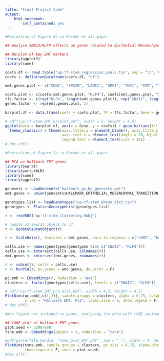 ```yaml
---
title: "Final Project Code"
output: 
    html_notebook:
        self_contained: yes
---
```


```r
#Recreation of Figure 2b in Parekh et al. paper

## Analyze SNAI2/KLF4 effects on genes related to Epithelial-Mesenchymal transition in hPSC medium

## Barplot of key EMT markers
library(ggplot2)
library(swne)

coefs.df <- read.table("up-tf-stem_regression.pvals.tsv", sep = "\t", header = T, stringsAsFactors = F)
coefs <- UnflattenDataframe(coefs.df, "cf")

emt.genes.plot <- c("CDH1", "EPCAM", "LAMC1", "SPP1", "THY1", "VIM", "TPM2")

coefs.plot <- c(coefs[emt.genes.plot, "KLF4"], coefs[emt.genes.plot, "SNAI2"])
tfs.factor <- c(rep("KLF4", length(emt.genes.plot)), rep("SNAI2", length(emt.genes.plot)))
genes.factor <- rep(emt.genes.plot, 2)

barplot.df <- data.frame(coefs = coefs.plot, TF = tfs.factor, Gene = genes.factor)

# pdf("up-tf-stem_EMT_barplot.pdf", width = 5, height = 4.5)
ggplot(data = barplot.df, aes(x = Gene, y = coefs)) + geom_bar(aes(fill = TF), position = "dodge", stat = "identity") + 
  theme_classic() + theme(axis.title.x = element_blank(), axis.title.y = element_blank(), 
                          axis.text.x = element_text(angle = 90, hjust = 1, size = 20), 
                          legend.text = element_text(size = 16))
# dev.off()

```

```r
#Recreation of Figure 2a in Parekh et al. paper

## PCA on Hallmark EMT genes
library(Seurat)
library(perturbLM)
library(swne)
library(ggplot2)

genesets <- LoadGenesets("hallmark_go_bp_genesets.gmt")
emt.genes <- union(genesets$HALLMARK_EPITHELIAL_MESENCHYMAL_TRANSITION, genesets$GO_EPITHELIAL_TO_MESENCHYMAL_TRANSITION)

genotypes.list <- ReadGenotypes("up-tf-stem_pheno_dict.csv")
genotypes <- FlattenGenotypeList(genotypes.list)

r <- readRDS("up-tf-stem_clustering.Robj")

# update v2 Seurat object to v3
r <- UpdateSeuratObject(r)

r <- ScaleData(r, features = emt.genes, vars.to.regress = c("nUMI", "batch", "percent.mt"), model.use = "negbinom", scale.max = 4)

cells.use <- names(genotypes[genotypes %in% c("SNAI2", "KLF4")])
cells.use <- intersect(cells.use, colnames(r))
emt.genes <- intersect(emt.genes, rownames(r))

r <- subset(r, cells = cells.use)
r <- RunPCA(r, pc.genes = emt.genes, do.print = F)

pc.emb <- Embeddings(r, reduction = "pca")
clusters <- factor(genotypes[cells.use], levels = c("SNAI2", "KLF4"))

# pdf("up-tf-stem_EMT_pca_plot.pdf", width = 4.5, height = 4.5)
PlotDims(pc.emb[,c(1,2)], sample.groups = clusters, alpha = 0.75, x.lab = "Hallmark EMT: PC1", 
         y.lab = "Hallmark EMT: PC2", label.size = 6, show.legend = F, pt.size = 2, seed = 352356)
# dev.off()
```

```r
#New figure not included in paper, analyzing the data with tSNE instead of PCA

## tSNE plot of Hallmark EMT genes
plot.seed <- 32907098
tsne.emb <- Embeddings(object = r, reduction = "tsne")

#pdf(paste(file.handle, "tsne_plot_EMT.pdf", sep = "_"), width = 4, height = 4)
PlotDims(tsne.emb, sample.groups = clusters, pt.size = 0.75, alpha.plot = 0.5, label.size = 6, do.label = T,
         show.legend = F, seed = plot.seed)
#dev.off()

```

